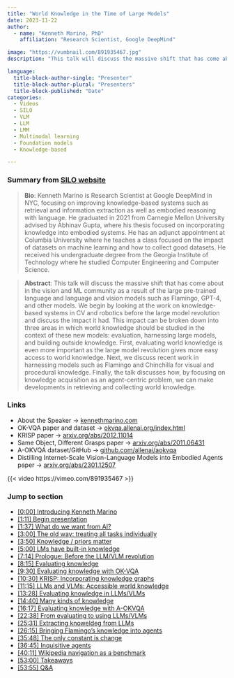 ```yaml
---
title: "World Knowledge in the Time of Large Models"
date: 2023-11-22
author: 
  - name: "Kenneth Marino, PhD"
    affiliation: "Research Scientist, Google DeepMind"

image: "https://vumbnail.com/891935467.jpg"
description: "This talk will discuss the massive shift that has come about in the vision and ML community as a result of the large pre-trained language and language and vision models such as Flamingo, GPT-4, and other models."

language: 
  title-block-author-single: "Presenter"
  title-block-author-plural: "Presenters"
  title-block-published: "Date"
categories:
  - Videos
  - SILO
  - VLM
  - LLM
  - LMM
  - Multimodal learning
  - Foundation models
  - Knowledge-based

---
```

### Summary from [SILO website](https://silo.wisc.edu/talk/11222023/?wcs_timestamp=1700656200)

> **Bio**: Kenneth Marino is Research Scientist at Google DeepMind in NYC, focusing on improving knowledge-based systems such as retrieval and information extraction as well as embodied reasoning with language. He graduated in 2021 from Carnegie Mellon University advised by Abhinav Gupta, where his thesis focused on incorporating knowledge into embodied systems. He has an adjunct appointment at Columbia University where he teaches a class focused on the impact of datasets on machine learning and how to collect good datasets. He received his undergraduate degree from the Georgia Institute of Technology where he studied Computer Engineering and Computer Science.

> **Abstract**: This talk will discuss the massive shift that has come about in the vision and ML community as a result of the large pre-trained language and language and vision models such as Flamingo, GPT-4, and other models. We begin by looking at the work on knowledge-based systems in CV and robotics before the large model revolution and discuss the impact it had. This impact can be broken down into three areas in which world knowledge should be studied in the context of these new models: evaluation, harnessing large models, and building outside knowledge. First, evaluating world knowledge is even more important as the large model revolution gives more easy access to world knowledge. Next, we discuss recent work in harnessing models such as Flamingo and Chinchilla for visual and procedural knowledge. Finally, the talk discusses how, by focusing on knowledge acquisition as an agent-centric problem, we can make developments in retrieving and collecting world knowledge.

### Links
- About the Speaker → [kennethmarino.com](https://kennethmarino.com/)
- OK-VQA paper and dataset → [okvqa.allenai.org/index.html](https://okvqa.allenai.org/index.html)
- KRISP paper → [arxiv.org/abs/2012.11014](https://arxiv.org/abs/2012.11014)
- Same Object, Different Grasps paper → [arxiv.org/abs/2011.06431](https://arxiv.org/abs/2011.06431)
- A-OKVQA dataset/GitHub → [github.com/allenai/aokvqa](https://github.com/allenai/aokvqa)
- Distilling Internet-Scale Vision-Language Models into Embodied Agents paper → [arxiv.org/abs/2301.12507](https://arxiv.org/abs/2301.12507)

{{< video https://vimeo.com/891935467 >}}

### Jump to section

- <a href="https://vimeo.com/891935467#t=0s" target="_blank">[0:00] Introducing Kenneth Marino</a>
- <a href="https://vimeo.com/891935467#t=71s" target="_blank">[1:11] Begin presentation</a>
- <a href="https://vimeo.com/891935467#t=97s" target="_blank">[1:37] What do we want from AI?</a>
- <a href="https://vimeo.com/891935467#t=180s" target="_blank">[3:00] The old way: treating all tasks individually</a>
- <a href="https://vimeo.com/891935467#t=230s" target="_blank">[3:50] Knowledge / priors matter</a>
- <a href="https://vimeo.com/891935467#t=300s" target="_blank">[5:00] LMs have built-in knowledge</a>
- <a href="https://vimeo.com/891935467#t=434s" target="_blank">[7:14] Prologue: Before the LLM/VLM revolution</a>
- <a href="https://vimeo.com/891935467#t=495s" target="_blank">[8:15] Evaluating knowledge</a>
- <a href="https://vimeo.com/891935467#t=570s" target="_blank">[9:30] Evaluating knowledge with OK-VQA</a>
- <a href="https://vimeo.com/891935467#t=630s" target="_blank">[10:30] KRISP: Incorporating knowledge graphs</a>
- <a href="https://vimeo.com/891935467#t=675s" target="_blank">[11:15] LLMs and VLMs: Accessible world knowledge</a>
- <a href="https://vimeo.com/891935467#t=808s" target="_blank">[13:28] Evaluating knowledge in LLMs/VLMs</a>
- <a href="https://vimeo.com/891935467#t=880s" target="_blank">[14:40] Many kinds of knowledge</a>
- <a href="https://vimeo.com/891935467#t=977s" target="_blank">[16:17] Evaluating knowledge with A-OKVQA</a>
- <a href="https://vimeo.com/891935467#t=1358s" target="_blank">[22:38] From evaluating to using LLMs/VLMs</a>
- <a href="https://vimeo.com/891935467#t=1531s" target="_blank">[25:31] Extracting knoweldeg from LLMs</a>
- <a href="https://vimeo.com/891935467#t=1575s" target="_blank">[26:15] Bringing Flamingo's knowledge into agents</a>
- <a href="https://vimeo.com/891935467#t=2148s" target="_blank">[35:48] The only constant is change</a>
- <a href="https://vimeo.com/891935467#t=2205s" target="_blank">[36:45] Inquisitive agents</a>
- <a href="https://vimeo.com/891935467#t=2411s" target="_blank">[40:11] Wikipedia navigation as a benchmark</a>
- <a href="https://vimeo.com/891935467#t=3180s" target="_blank">[53:00] Takeaways</a>
- <a href="https://vimeo.com/891935467#t=3235s" target="_blank">[53:55] Q&A</a>







